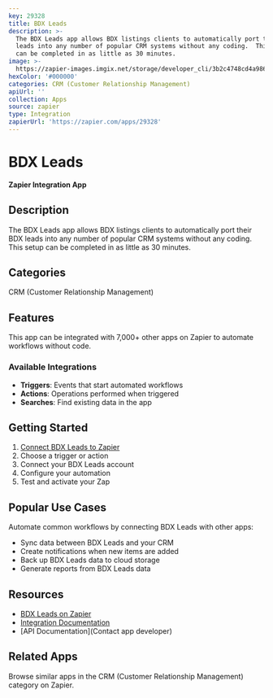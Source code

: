 ```yaml
---
key: 29328
title: BDX Leads
description: >-
  The BDX Leads app allows BDX listings clients to automatically port their BDX
  leads into any number of popular CRM systems without any coding.  This setup
  can be completed in as little as 30 minutes.
image: >-
  https://zapier-images.imgix.net/storage/developer_cli/3b2c4748cd4a9869e975fd1b07b10fc2.png?auto=format%2Ccompress&ixlib=python-3.0.0&q=50
hexColor: '#000000'
categories: CRM (Customer Relationship Management)
apiUrl: ''
collection: Apps
source: zapier
type: Integration
zapierUrl: 'https://zapier.com/apps/29328'
---
```

# BDX Leads

**Zapier Integration App**

## Description

The BDX Leads app allows BDX listings clients to automatically port their BDX leads into any number of popular CRM systems without any coding.  This setup can be completed in as little as 30 minutes.

## Categories

CRM (Customer Relationship Management)

## Features

This app can be integrated with 7,000+ other apps on Zapier to automate workflows without code.

### Available Integrations

- **Triggers**: Events that start automated workflows
- **Actions**: Operations performed when triggered
- **Searches**: Find existing data in the app

## Getting Started

1. [Connect BDX Leads to Zapier](https://zapier.com/apps/29328)
2. Choose a trigger or action
3. Connect your BDX Leads account
4. Configure your automation
5. Test and activate your Zap

## Popular Use Cases

Automate common workflows by connecting BDX Leads with other apps:

- Sync data between BDX Leads and your CRM
- Create notifications when new items are added
- Back up BDX Leads data to cloud storage
- Generate reports from BDX Leads data

## Resources

- [BDX Leads on Zapier](https://zapier.com/apps/29328)
- [Integration Documentation](https://zapier.com/apps/29328/integrations)
- [API Documentation](Contact app developer)

## Related Apps

Browse similar apps in the CRM (Customer Relationship Management) category on Zapier.
